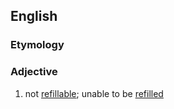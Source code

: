 ==English==

===Etymology===
{{prefix|en|non|refillable}}

===Adjective===
{{en-adj|-}}

# not [[refillable]]; unable to be [[refill]]ed